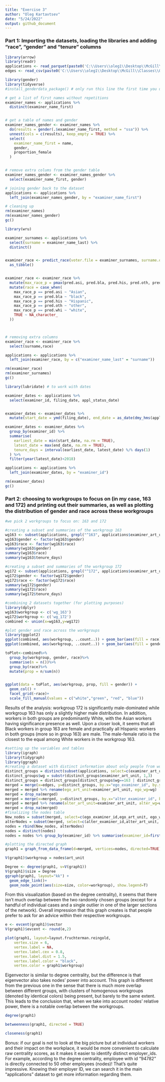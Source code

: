 ```yaml
---
title: "Exercise 3"
author: "Oleg Kartavtsev"
date: "5/24/2022"
output: github_document
---
```


### Part 1: Importing the datasets, loading the libraries and adding "race", "gender" and "tenure" columns
```r

library(arrow)
library(readr)
applications <- read_parquet(paste0('C:\\Users\\oleg1\\Desktop\\McGill\\Classes\\Organizational Network Analysis\\app_data_sample.parquet'))
edges <- read_csv(paste0('C:\\Users\\oleg1\\Desktop\\McGill\\Classes\\Organizational Network Analysis\\edges_sample.csv'))

library(gender)
library(tidyverse)
#install_genderdata_package() # only run this line the first time you use the package, to get data for it

# get a list of first names without repetitions
examiner_names <- applications %>% 
  distinct(examiner_name_first)


# get a table of names and gender
examiner_names_gender <- examiner_names %>% 
  do(results = gender(.$examiner_name_first, method = "ssa")) %>% 
  unnest(cols = c(results), keep_empty = TRUE) %>% 
  select(
    examiner_name_first = name,
    gender,
    proportion_female
  )


# remove extra colums from the gender table
examiner_names_gender <- examiner_names_gender %>% 
  select(examiner_name_first, gender)

# joining gender back to the dataset
applications <- applications %>% 
  left_join(examiner_names_gender, by = "examiner_name_first")

# cleaning up
rm(examiner_names)
rm(examiner_names_gender)
gc()

library(wru)

examiner_surnames <- applications %>% 
  select(surname = examiner_name_last) %>% 
  distinct()


examiner_race <- predict_race(voter.file = examiner_surnames, surname.only = T) %>% 
  as_tibble()


examiner_race <- examiner_race %>% 
  mutate(max_race_p = pmax(pred.asi, pred.bla, pred.his, pred.oth, pred.whi)) %>% 
  mutate(race = case_when(
    max_race_p == pred.asi ~ "Asian",
    max_race_p == pred.bla ~ "black",
    max_race_p == pred.his ~ "Hispanic",
    max_race_p == pred.oth ~ "other",
    max_race_p == pred.whi ~ "white",
    TRUE ~ NA_character_
  ))



# removing extra columns
examiner_race <- examiner_race %>% 
  select(surname,race)

applications <- applications %>% 
  left_join(examiner_race, by = c("examiner_name_last" = "surname"))

rm(examiner_race)
rm(examiner_surnames)
gc()

library(lubridate) # to work with dates

examiner_dates <- applications %>% 
  select(examiner_id, filing_date, appl_status_date) 


examiner_dates <- examiner_dates %>% 
  mutate(start_date = ymd(filing_date), end_date = as_date(dmy_hms(appl_status_date)))

examiner_dates <- examiner_dates %>% 
  group_by(examiner_id) %>% 
  summarise(
    earliest_date = min(start_date, na.rm = TRUE), 
    latest_date = max(end_date, na.rm = TRUE),
    tenure_days = interval(earliest_date, latest_date) %/% days(1)
  ) %>% 
  filter(year(latest_date)<2018)

applications <- applications %>% 
  left_join(examiner_dates, by = "examiner_id")

rm(examiner_dates)
gc()

```
### Part 2: choosing to workgroups to focus on (in my case, 163 and 172) and printing out their summaries, as well as plotting the distribution of gender and race across these workgroups
``` r
#we pick 2 workgroups to focus on: 163 and 172

#creating a subset and summaries of the workgroup 163
wg163 <- subset(applications, grepl("^163", applications$examiner_art_unit))
wg163$gender <- factor(wg163$gender)
wg163$race <- factor(wg163$race)
summary(wg163$gender)
summary(wg163$race)
summary(wg163$tenure_days)

```

```r
#creating a subset and summaries of the workgroup 172
wg172 <- subset(applications, grepl("^172", applications$examiner_art_unit))
wg172$gender <- factor(wg172$gender)
wg172$race <- factor(wg172$race)
summary(wg172$gender)
summary(wg172$race)
summary(wg172$tenure_days)
```

```r
#combining 2 datasets together (for plotting purposes)
library(dplyr)
wg163$workgroup <- c('wg_163')
wg172$workgroup <- c('wg_172')
combined <- union(x=wg163,y=wg172)
```

```r
#plot gender and race across the workgroups
library(ggplot2)
ggplot(combined, aes(workgroup, ..count..)) + geom_bar(aes(fill = race), position = "dodge")
ggplot(combined, aes(workgroup, ..count..)) + geom_bar(aes(fill = gender), position = "dodge")

toPlot<-combined%>%
  group_by(workgroup, gender, race)%>%
  summarise(n = n())%>%
  group_by(race)%>%
  mutate(prop = n/sum(n))


ggplot(data = toPlot, aes(workgroup, prop, fill = gender)) + 
  geom_col() + 
  facet_grid(~race)+
  scale_fill_manual(values = c("white","green", "red", "blue"))
```

Results of the analysis: workgroup 172 is significantly male-dominated while workgroup 163 has only a slightly higher male distribution. In addition, workers in both groups are predominantly White, with the Asian workers having significance presence as well. Upon a closer look, it seems that all Black workers in group 163 are female and practically all Hispanic workers in both groups (more so in group 163) are male. The male-female ratio is the closest to the equal among White workers in the workgroup 163.

```r
#setting up the variables and tables
library(igraph)
library(tidygraph)
library(ggraph)
#creating a dataset with distinct information about only people from workgroups of our interest (in this case, 163 and 172) using both ego and alter nodes
distinct_groups = distinct(subset(applications, select=c(examiner_art_unit, examiner_id)))
distinct_groups$wg = substr(distinct_groups$examiner_art_unit, 1,3)
distinct_groups = distinct_groups[distinct_groups$wg==163 | distinct_groups$wg==172,]
merged = merge(x=edges, y=distinct_groups, by.x="ego_examiner_id", by.y="examiner_id", all.x=TRUE)
merged = merged %>% rename(ego_art_unit=examiner_art_unit, ego_wg=wg)
merged = drop_na(merged)
merged = merge(x=merged, y=distinct_groups, by.x="alter_examiner_id", by.y="examiner_id", all.x=TRUE)
merged = merged %>% rename(alter_art_unit=examiner_art_unit, alter_wg=wg)
merged = drop_na(merged)
#finalizing the nodes table
New_nodes = subset(merged, select=c(ego_examiner_id,ego_art_unit, ego_wg)) %>% rename(examiner_id=ego_examiner_id,art_unit=ego_art_unit,wg=ego_wg)
alterNodes = subset(merged, select=c(alter_examiner_id,alter_art_unit, alter_wg))%>% rename(examiner_id=alter_examiner_id,art_unit=alter_art_unit,wg=alter_wg)
nodes = rbind(New_nodes, alterNodes)
nodes = distinct(nodes)
nodes = nodes %>% group_by(examiner_id) %>% summarise(examiner_id=first(examiner_id), art_unit=first(art_unit), wg=first(wg))

```


```r
#plotting the directed graph
graph1 = graph_from_data_frame(d=merged, vertices=nodes, directed=TRUE)

V(graph1)$workgroup = nodes$art_unit

```

```r
Degree <- degree(graph1, v=V(graph1))
V(graph1)$size = Degree
ggraph(graph1, layout="kk") +
  geom_edge_link()+
  geom_node_point(aes(size=size, color=workgroup), show.legend=T)
```

From this visualization (based on the degree centrality), it seems that there isn't much overlap between the two randomly chosen groups (except for a handful of individual cases and a single outlier in one of the larger sections of the network). Overall impression that this graph creates is that people prefer to ask for an advice within their respective workgroups.

```r
e <- evcent(graph1)$vector
V(graph1)$evcent <- round(e,2)

plot(graph1, layout=layout.fruchterman.reingold,
    vertex.size = 6,          
    vertex.label = NA,
    vertex.label.cex = 0.8,   
    vertex.label.dist = 1.5,  
    vertex.label.color = "black",
    vertex.color = graph1$workgroup)
```

Eigenvector is similar to degree centrality, but the difference is that eigenvector also takes nodes' power into account. This graph is different from the previous one in the sense that there is much more overlap between different groups, with clusters of homogenous workgroups (denoted by identical colors) being present, but barely to the same extent. This leads to the conclusion that, when we take into account nodes' relative power, there is a notable overlap between the workgroups. 

```r
degree(graph1)
```

```r
betweenness(graph1, directed = TRUE)
```

```r
closeness(graph1)
```

Bonus: if our goal is not to look at the big picture but at individual workers and their impact on the workplace, it would be more convenient to calculate raw centrality scores, as it makes it easier to identify distinct employer_ids. For example, according to the degree centrality, employee with id "94782" is directly connected to 50 other employees (nodes)! That's quite impressive. Knowing their employer ID, we can search it in the main "applications" dataset to get more information regarding them.
